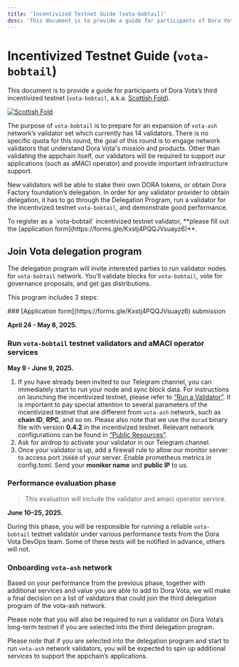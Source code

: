 ```yaml
---
title: 'Incentivized Testnet Guide (vota-bobtail)'
desc: 'This document is to provide a guide for participants of Dora Vota’s second incentivized testnet (vota-bobtail, a.k.a. Scottish Fold).'
---
```



# Incentivized Testnet Guide (`vota-bobtail`)

This document is to provide a guide for participants of Dora Vota’s third incentivized testnet (`vota-bobtail`, a.k.a. [Scottish Fold](https://en.wikipedia.org/wiki/Scottish_Fold)).

[<Image src="/images/scottish-fold.jpg" alt="Scottish Fold" width={512} height={512}/>](https://en.wikipedia.org/wiki/File:Adult_Scottish_Fold.jpg)

The purpose of `vota-bobtail` is to prepare for an expansion of `vota-ash` network’s validator set which currently has 14 validators. There is no specific quota for this round, the goal of this round is to engage network validators that understand Dora Vota's mission and products. Other than validating the appchain itself, our validators will be required to support our applications (such as aMACI operator) and provide important infrastructure support.

New validators will be able to stake their own DORA tokens, or obtain Dora Factory foundation’s delegation. In order for any validator provider to obtain delegation, it has to go through the Delegation Program, run a validator for the incentivized testnet `vota-bobtail`, and demonstrate good performance.

<Callout>
  To register as a `vota-bobtail` incentivized testnet validator, **please fill out
  the [application form](https://forms.gle/Kxstj4PQQJVsuayz6)**.
</Callout>

## Join Vota delegation program

The delegation program will invite interested parties to run validator nodes for `vota-bobtail` network. You’ll validate blocks for `vota-bobtail`, vote for governance proposals, and get gas distributions.

This program includes 3 steps:

<Steps>
### [Application form](https://forms.gle/Kxstj4PQQJVsuayz6) submission

**April 24 - May 8, 2025.**

### Run `vota-bobtail` testnet validators and aMACI operator services

**May 9 - June 9, 2025.**

1. If you have already been invited to our Telegram channel, you can immediately start to run your node and sync block data. For instructions on launching the incentivized testnet, please refer to [“Run a Validator”](/docs/vota-devops/validator). It is important to pay special attention to several parameters of the incentivized testnet that are different from `vota-ash` network, such as **chain ID**, **RPC**, and so on. Please also note that we use the `dorad` binary file with version **0.4.2** in the incentivized testnet. Relevant network configurations can be found in [“Public Resources”](/docs/vota-dev/resources).
2. Ask for airdrop to activate your validator in our Telegram channel.
3. Once your validator is up, add a firewall rule to allow our monitor server to access port `26660` of your server. Enable prometheus metrics in config.toml. Send your **moniker name** and **public IP** to us.

### Performance evaluation phase

> This evaluation will include the validator and amaci operator service.

**June 10–25, 2025.**

During this phase, you will be responsible for running a reliable `vota-bobtail` testnet validator under various performance tests from the Dora Vota DevOps team. Some of these tests will be notified in advance, others will not.

### Onboarding `vota-ash` network

Based on your performance from the previous phase, together with additional services and value you are able to add to Dora Vota, we will make a final decision on a list of validators that could join the third delegation program of the vota-ash network.

Please note that you will also be required to run a validator on Dora Vota’s long-term testnet if you are selected into the third delegation program.

</Steps>

Please note that if you are selected into the delegation program and start to run `vota-ash` network validators, you will be expected to spin up additional services to support the appchain’s applications.
